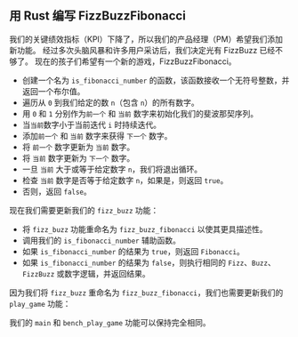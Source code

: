 
## 用 Rust 编写 FizzBuzzFibonacci

我们的关键绩效指标（KPI）下降了，所以我们的产品经理（PM）希望我们添加新功能。
经过多次头脑风暴和许多用户采访后，我们决定光有 FizzBuzz 已经不够了。
现在的孩子们希望有一个新的游戏，FizzBuzzFibonacci。

<FizzBuzzFibonacciRules />

<IsFibonacciNumberRustCode />

- 创建一个名为 `is_fibonacci_number` 的函数，该函数接收一个无符号整数，并返回一个布尔值。
- 遍历从 `0` 到我们给定的数 `n`（包含 `n`）的所有数字。
- 用 `0` 和 `1` 分别作为`前一个` 和 `当前` 数字来初始化我们的斐波那契序列。
- 当`当前`数字小于当前迭代 `i` 时持续迭代。
- 添加`前一个` 和 `当前` 数字来获得 `下一个` 数字。
- 将 `前一个` 数字更新为 `当前` 数字。
- 将 `当前` 数字更新为 `下一个` 数字。
- 一旦 `当前` 大于或等于给定数字 `n`，我们将退出循环。
- 检查 `当前` 数字是否等于给定数字 `n`，如果是，则返回 `true`。
- 否则，返回 `false`。

现在我们需要更新我们的 `fizz_buzz` 功能：

<FizzBuzzFibonacciRustCode />

- 将 `fizz_buzz` 功能重命名为 `fizz_buzz_fibonacci` 以使其更具描述性。
- 调用我们的 `is_fibonacci_number` 辅助函数。
- 如果 `is_fibonacci_number` 的结果为 `true`，则返回 `Fibonacci`。
- 如果 `is_fibonacci_number` 的结果为 `false`，则执行相同的 `Fizz`、`Buzz`、`FizzBuzz` 或数字逻辑，并返回结果。

因为我们将 `fizz_buzz` 重命名为 `fizz_buzz_fibonacci`，我们也需要更新我们的 `play_game` 功能：

<PlayGameRustCode />

我们的 `main` 和 `bench_play_game` 功能可以保持完全相同。